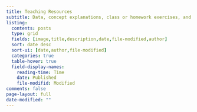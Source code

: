 ```yaml
---
title: Teaching Resources
subtitle: Data, concept explanations, class or homework exercises, and case studies that use R and are related to fisheries.
listing:
  contents: posts
  type: grid
  fields: [image,title,description,date,file-modified,author]
  sort: date desc
  sort-ui: [date,author,file-modified]
  categories: true
  table-hover: true
  field-display-names: 
    reading-time: Time
    date: Published
    file-modifid: Modified
comments: false
page-layout: full
date-modified: ""
---
```

